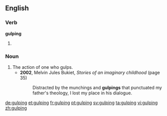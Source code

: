 ==English==

===Verb===
'''gulping'''

# {{present participle of|gulp}}

===Noun===
{{en-noun}}

# The action of one who gulps.
#* '''2002''', Melvin Jules Bukiet, ''Stories of an imaginary childhood'' (page 35)
#*: Distracted by the munchings and '''gulpings''' that punctuated my father's theology, I lost my place in his dialogue.

[[de:gulping]]
[[et:gulping]]
[[fr:gulping]]
[[pt:gulping]]
[[sv:gulping]]
[[ta:gulping]]
[[vi:gulping]]
[[zh:gulping]]